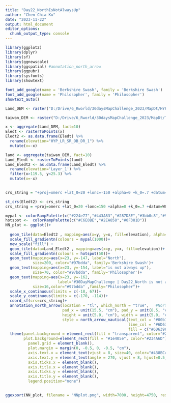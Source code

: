 ```yaml
---
title: "Day22_NorthIsNotAlwaysUp"
author: "Chen-Chia Ku"
date: "2023-11-22"
output: html_document
editor_options: 
  chunk_output_type: console
---
```

```r
library(ggplot2)
library(dplyr)
library(sf)
library(ggnewscale)
library(ggspatial) #annotation_north_arrow
library(ggpubr)
library(sysfonts)
library(showtext)

```


```r
font_add_google(name = 'Berkshire Swash', family = 'Berkshire Swash')
font_add_google(name = 'Philosopher', family = 'Philosopher')
showtext_auto()

```

```r
Land_DEM <- raster("D:/Drive/6_Rworld/30daysMapChallenge_2023/MapDt/HYP_LR_SR_OB_DR/HYP_LR_SR_OB_DR.tif")

taiwan_DEM <- raster("D:/Drive/6_Rworld/30daysMapChallenge_2023/MapDt/TaiwanMapDEM/tif file/twdtm_asterV2_30m.tif" )

```


```r
x <- aggregate(Land_DEM, fact=10)
Eledt <- rasterToPoints(x) 
Eledt2 <- as.data.frame(Eledt) %>%
  rename(elevation="HYP_LR_SR_OB_DR_1") %>%
  mutate(x=-x)

land <- aggregate(taiwan_DEM, fact=10)
Land_Eledt <- rasterToPoints(land)
Land_Eledt2 <- as.data.frame(Land_Eledt) %>%
  rename(elevation='Layer_1') %>%
  filter(x>119.5, y<25.3) %>%
  mutate(x=-x)
  

```


```r
crs_string = "+proj=omerc +lat_0=20 +lonc=-150 +alpha=0 +k_0=.7 +datum=WGS84 +units=m +no_defs +gamma=90"

st_crs(Eledt2) <- crs_string
crs_string = +proj=omerc +lat_0=20 +lonc=150 +alpha=0 +k_0=.7 +datum=WGS84 +units=gamma=45

mypal <- colorRampPalette(c("#224e77","#443A83","#287D8E","#3bb0c8","#9ad7e1" ))
hotspot <-  colorRampPalette(c("#C6E0BE","#2EA858","#0F381D"))
NN_plot <- ggplot()+
  
  geom_tile(data=Eledt2 , mapping=aes(x=y, y=x, fill=elevation), alpha=0.9)+
  scale_fill_gradientn(colours = mypal(1000))+
  new_scale("fill") +
  geom_tile(data=Land_Eledt2 , mapping=aes(x=y, y=x, fill=elevation))+
  scale_fill_gradientn(colours = hotspot(50))+
  geom_text(mapping=aes(x=23, y=-147, label="North"), 
            size=200, color="#97bdda", family='Berkshire Swash')+
  geom_text(mapping=aes(x=23, y=-154, label="is not always up"), 
            size=70, color="#97bdda", family='Philosopher')+
  geom_text(mapping=aes(x=23, y=-162, 
                       label="#30DayMapChallenge | Day22_North is not always up | @jjakon11"), 
            size=16,color="#97bdda" ,family="Philosopher")+
  scale_x_continuous(limits = c(-18, 67))+
  scale_y_continuous(limits = c(-170, -114))+
  coord_sf(crs=crs_string)+
  annotation_north_arrow(location = "tl", which_north = "true",   #North
                         pad_x = unit(15.5, "cm"), pad_y = unit(8.5, "cm"), 
                         height = unit(5.0, "cm"), width = unit(5.0, "cm") , 
                         style = north_arrow_nautical(text_col = '#00b1b1',
                                                      line_col = '#6D6396', 
                                                      fill = c("#6D6396", "4E4777")))+
  theme(panel.background = element_rect(fill = "transparent", color="#234A6D"), 
        plot.background=element_rect(fill = "#1e405e", color="#234A6D"),
          panel.grid = element_blank(), 
          plot.margin = margin(0, -0.5, 0, -0.5, "cm"),
          axis.text.x = element_text(vjust = 8, size=40, color="#438BC4"),
          axis.text.y = element_text(angle = 270, vjust = 8, hjust=0.5, size=40, color="#438BC4"),
          axis.ticks.x = element_blank(),
          axis.title.x = element_blank(),
          axis.ticks.y = element_blank(),
          axis.title.y = element_blank(),
          legend.position="none")
  

ggexport(NN_plot, filename = "NNplot.png", width=7000, height=4750, res=500)
```
